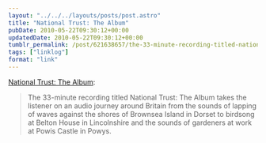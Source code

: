 ```yaml
---
layout: "../../../layouts/posts/post.astro"
title: "National Trust: The Album"
pubDate: 2010-05-22T09:30:12+00:00
updatedDate: 2010-05-22T09:30:12+00:00
tumblr_permalink: /post/621638657/the-33-minute-recording-titled-national-trust-the
tags: ["linklog"]
format: "link"
---
```


[National Trust: The Album](http://www.nationaltrust.org.uk/main/w-global/w-news/w-latest_news/w-news-national-trust-the-album.htm):

> The 33-minute recording titled National Trust: The Album takes the listener on an audio journey around Britain from the sounds of lapping of waves against the shores of Brownsea Island in Dorset to birdsong at Belton House in Lincolnshire and the sounds of gardeners at work at Powis Castle in Powys.
